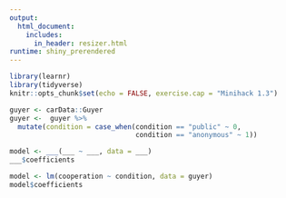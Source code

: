 ```yaml
---
output: 
  html_document:
    includes:
      in_header: resizer.html
runtime: shiny_prerendered
---
```



```r
library(learnr)
library(tidyverse)
knitr::opts_chunk$set(echo = FALSE, exercise.cap = "Minihack 1.3")

guyer <- carData::Guyer
guyer <-  guyer %>% 
  mutate(condition = case_when(condition == "public" ~ 0,
                               condition == "anonymous" ~ 1))
```


```r
model <- ___(___ ~ ___, data = ___)
___$coefficients
```


```r
model <- lm(cooperation ~ condition, data = guyer)
model$coefficients
```

<div data-iframe-height></div>
